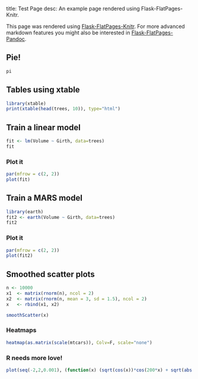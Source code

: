 title:  Test Page
desc:   An example page rendered using Flask-FlatPages-Knitr.

This page was rendered using
[Flask-FlatPages-Knitr](http://github.com/fhirschmann/Flask-FlatPages-Knitr).
For more advanced markdown features you might also be interested in
[Flask-FlatPages-Pandoc](http://github.com/fhirschmann/Flask-FlatPages-Pandoc).

## Pie!
```r
pi
```

## Tables using xtable

```r
library(xtable)
print(xtable(head(trees, 10)), type="html")
```

## Train a linear model
```r
fit <- lm(Volume ~ Girth, data=trees)
fit
```

### Plot it
```r
par(mfrow = c(2, 2))
plot(fit)
```

## Train a MARS model
```r
library(earth)
fit2 <- earth(Volume ~ Girth, data=trees)
fit2
```

### Plot it
```r
par(mfrow = c(2, 2))
plot(fit2)
```

## Smoothed scatter plots
```r
n <- 10000
x1  <- matrix(rnorm(n), ncol = 2)
x2  <- matrix(rnorm(n, mean = 3, sd = 1.5), ncol = 2)
x   <- rbind(x1, x2)

smoothScatter(x)
```

### Heatmaps
```r
heatmap(as.matrix(scale(mtcars)), Colv=F, scale="none")
```

### R needs more love!
```r
plot(seq(-2,2,0.001), (function(x) (sqrt(cos(x))*cos(200*x) + sqrt(abs(x))-0.7)*(4-x*x)^0.01)(seq(-2,2,0.001)), type="l")
```
